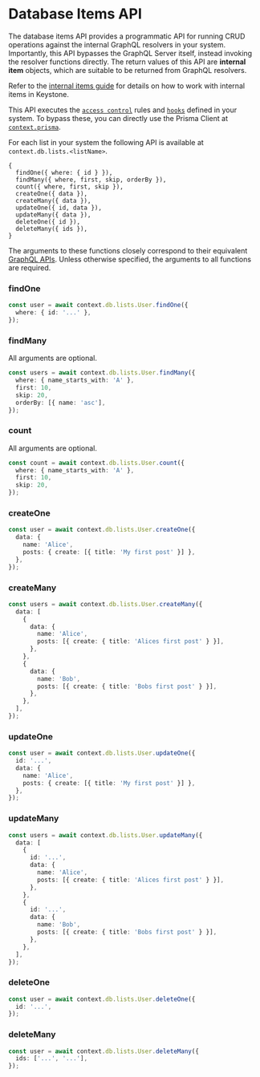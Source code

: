 
# Database Items API

The database items API provides a programmatic API for running CRUD operations against the internal GraphQL resolvers in your system.
Importantly, this API bypasses the GraphQL Server itself, instead invoking the resolver functions directly.
The return values of this API are **internal item** objects, which are suitable to be returned from GraphQL resolvers.

Refer to the [internal items guide](../guides/internal-items) for details on how to work with internal items in Keystone.

This API executes the [`access control`](../guides/access-control) rules and [`hooks`](../guides/hooks) defined in your system.
To bypass these, you can directly use the Prisma Client at [`context.prisma`](./context#database-access).

For each list in your system the following API is available at `context.db.lists.<listName>`.

```
{
  findOne({ where: { id } }),
  findMany({ where, first, skip, orderBy }),
  count({ where, first, skip }),
  createOne({ data }),
  createMany({ data }),
  updateOne({ id, data }),
  updateMany({ data }),
  deleteOne({ id }),
  deleteMany({ ids }),
}
```

The arguments to these functions closely correspond to their equivalent [GraphQL APIs](./graphql).
Unless otherwise specified, the arguments to all functions are required.

### findOne

```typescript
const user = await context.db.lists.User.findOne({
  where: { id: '...' },
});
```

### findMany

All arguments are optional.

```typescript
const users = await context.db.lists.User.findMany({
  where: { name_starts_with: 'A' },
  first: 10,
  skip: 20,
  orderBy: [{ name: 'asc'],
});
```

### count

All arguments are optional.

```typescript
const count = await context.db.lists.User.count({
  where: { name_starts_with: 'A' },
  first: 10,
  skip: 20,
});
```

### createOne

```typescript
const user = await context.db.lists.User.createOne({
  data: {
    name: 'Alice',
    posts: { create: [{ title: 'My first post' }] },
  },
});
```

### createMany

```typescript
const users = await context.db.lists.User.createMany({
  data: [
    {
      data: {
        name: 'Alice',
        posts: [{ create: { title: 'Alices first post' } }],
      },
    },
    {
      data: {
        name: 'Bob',
        posts: [{ create: { title: 'Bobs first post' } }],
      },
    },
  ],
});
```

### updateOne

```typescript
const user = await context.db.lists.User.updateOne({
  id: '...',
  data: {
    name: 'Alice',
    posts: { create: [{ title: 'My first post' }] },
  },
});
```

### updateMany

```typescript
const users = await context.db.lists.User.updateMany({
  data: [
    {
      id: '...',
      data: {
        name: 'Alice',
        posts: [{ create: { title: 'Alices first post' } }],
      },
    },
    {
      id: '...',
      data: {
        name: 'Bob',
        posts: [{ create: { title: 'Bobs first post' } }],
      },
    },
  ],
});
```

### deleteOne

```typescript
const user = await context.db.lists.User.deleteOne({
  id: '...',
});
```

### deleteMany

```typescript
const user = await context.db.lists.User.deleteMany({
  ids: ['...', '...'],
});
```

